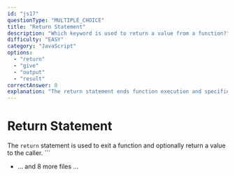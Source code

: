 ```yaml
---
id: "js17"
questionType: "MULTIPLE_CHOICE"
title: "Return Statement"
description: "Which keyword is used to return a value from a function?"
difficulty: "EASY"
category: "JavaScript"
options:
  - "return"
  - "give"
  - "output"
  - "result"
correctAnswer: 0
explanation: "The return statement ends function execution and specifies a value to be returned."
---
```


# Return Statement

The `return` statement is used to exit a function and optionally return a value to the caller.
\`\`\`

- ... and 8 more files ...
